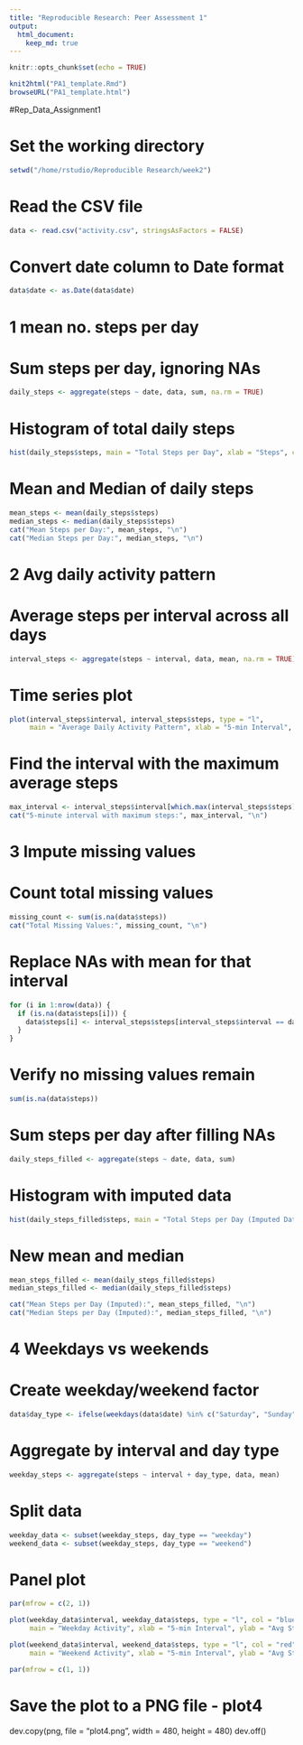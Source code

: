 ```yaml
---
title: "Reproducible Research: Peer Assessment 1"
output: 
  html_document:
    keep_md: true
---
```


```r
knitr::opts_chunk$set(echo = TRUE)
```
```r
knit2html("PA1_template.Rmd")
browseURL("PA1_template.html")
```

#Rep_Data_Assignment1

# Set the working directory
```r
setwd("/home/rstudio/Reproducible Research/week2")
```

# Read the CSV file
```r
data <- read.csv("activity.csv", stringsAsFactors = FALSE)
```
# Convert date column to Date format
```r
data$date <- as.Date(data$date)
```
# 1 mean no. steps per day
# Sum steps per day, ignoring NAs
```r
daily_steps <- aggregate(steps ~ date, data, sum, na.rm = TRUE)
```
# Histogram of total daily steps
```r
hist(daily_steps$steps, main = "Total Steps per Day", xlab = "Steps", col = "lightblue", breaks = 20)
```
# Mean and Median of daily steps
```r
mean_steps <- mean(daily_steps$steps)
median_steps <- median(daily_steps$steps)
cat("Mean Steps per Day:", mean_steps, "\n")
cat("Median Steps per Day:", median_steps, "\n")
```

# 2 Avg daily activity pattern
# Average steps per interval across all days
```r
interval_steps <- aggregate(steps ~ interval, data, mean, na.rm = TRUE)
```
# Time series plot
```r
plot(interval_steps$interval, interval_steps$steps, type = "l",
     main = "Average Daily Activity Pattern", xlab = "5-min Interval", ylab = "Average Steps")
```
# Find the interval with the maximum average steps
```r
max_interval <- interval_steps$interval[which.max(interval_steps$steps)]
cat("5-minute interval with maximum steps:", max_interval, "\n")
```

# 3 Impute missing values
# Count total missing values
```r
missing_count <- sum(is.na(data$steps))
cat("Total Missing Values:", missing_count, "\n")
```

# Replace NAs with mean for that interval
```r
for (i in 1:nrow(data)) {
  if (is.na(data$steps[i])) {
    data$steps[i] <- interval_steps$steps[interval_steps$interval == data$interval[i]]
  }
}
```
# Verify no missing values remain
```r
sum(is.na(data$steps))
```
# Sum steps per day after filling NAs
```r
daily_steps_filled <- aggregate(steps ~ date, data, sum)
```
# Histogram with imputed data
```r
hist(daily_steps_filled$steps, main = "Total Steps per Day (Imputed Data)", xlab = "Steps", col = "lightgreen", breaks = 20)
```
# New mean and median
```r
mean_steps_filled <- mean(daily_steps_filled$steps)
median_steps_filled <- median(daily_steps_filled$steps)

cat("Mean Steps per Day (Imputed):", mean_steps_filled, "\n")
cat("Median Steps per Day (Imputed):", median_steps_filled, "\n")
```


# 4 Weekdays vs weekends
# Create weekday/weekend factor
```r
data$day_type <- ifelse(weekdays(data$date) %in% c("Saturday", "Sunday"), "weekend", "weekday")
```
# Aggregate by interval and day type
```r
weekday_steps <- aggregate(steps ~ interval + day_type, data, mean)
```
# Split data
```r
weekday_data <- subset(weekday_steps, day_type == "weekday")
weekend_data <- subset(weekday_steps, day_type == "weekend")
```
# Panel plot
```r
par(mfrow = c(2, 1))

plot(weekday_data$interval, weekday_data$steps, type = "l", col = "blue",
     main = "Weekday Activity", xlab = "5-min Interval", ylab = "Avg Steps")

plot(weekend_data$interval, weekend_data$steps, type = "l", col = "red",
     main = "Weekend Activity", xlab = "5-min Interval", ylab = "Avg Steps")

par(mfrow = c(1, 1))
```



# Save the plot to a PNG file - plot4
dev.copy(png, file = "plot4.png", width = 480, height = 480)
dev.off()


